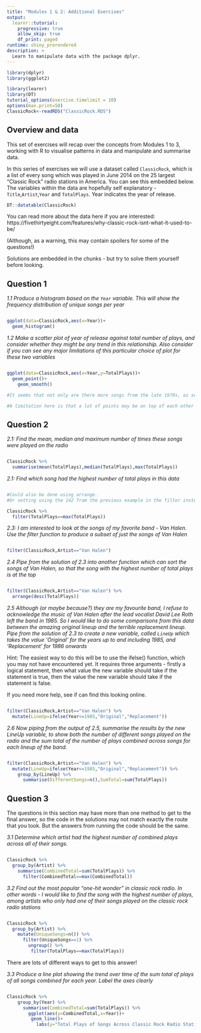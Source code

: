 ```yaml
---
title: "Modules 1 & 2: Additional Exercises"
output: 
  learnr::tutorial:
    progressive: true
    allow_skip: true
    df_print: paged
runtime: shiny_prerendered
description: >
  Learn to manipulate data with the package dplyr.
---
```


```r
library(dplyr)
library(ggplot2)

library(learnr)
library(DT)
tutorial_options(exercise.timelimit = 10)
options(max.print=50)
ClassicRock<-readRDS("ClassicRock.RDS")

```

## Overview and data

This set of exercises will recap over the concepts from Modules 1 to 3, working with R to visualise patterns in data and manipulate and summarise data.

In this series of exercises we will use a dataset called `ClassicRock`, which is a list of every song which was played in June 2014 on the 25 largest "Classic Rock" radio stations in America. You can see this embedded below. The variables within the data are hopefully self explanatory - `Title`,`Artist`,`Year` and `TotalPlays`. Year indicates the year of release.

```r
DT::datatable(ClassicRock)
```


You can read more about the data here if you are interested: https://fivethirtyeight.com/features/why-classic-rock-isnt-what-it-used-to-be/

(Although, as a warning, this may contain spoilers for some of the questions!)

Solutions are embedded in the chunks - but try to solve them yourself before looking.


## Question 1

*1.1 Produce a histogram based on the `Year` variable. This will show the frequency distribution of unique songs per year*

```r

```

```r
ggplot(data=ClassicRock,aes(x=Year))+
  geom_histogram()
```

*1.2 Make a scatter plot of year of release against total number of plays, and consider whether they might be any trend in this relationship. Also consider if you can see any major limitations of this particular choice of plot for these two variables*

```r

```

```r
ggplot(data=ClassicRock,aes(x=Year,y=TotalPlays))+
  geom_point()+
    geom_smooth()

#It seems that not only are there more songs from the late 1970s, as seen clearly in the histogram, songs from that time period also have more plays than songs from earlier or later

#A limitation here is that a lot of points may be on top of each other - e.g. where more than one song from the same year has the same number of plays
```

## Question 2
*2.1: Find the mean, median and maximum number of times these songs were played on the radio*

```r

```

```r
ClassicRock %>%
  summarise(mean(TotalPlays),median(TotalPlays),max(TotalPlays))
```
*2.1: Find which song had the highest number of total plays in this data*

```r

```

```r

#Could also be done using arrange. 
#Or setting using the 142 from the previous example in the filter instead of max(TotalPlays)

ClassicRock %>%
  filter(TotalPlays==max(TotalPlays))
```


*2.3: I am interested to look at the songs of my favorite band - Van Halen. Use the filter function to produce a subset of just the songs of Van Halen*

```r

```

```r
filter(ClassicRock,Artist=="Van Halen")
```
*2.4 Pipe from the solution of 2.3 into another function which can sort the songs of Van Halen, so that the song with the highest number of total plays is at the top*

```r

```

```r
filter(ClassicRock,Artist=="Van Halen") %>%
  arrange(desc(TotalPlays))
```

*2.5 Although (or maybe because?) they are my favourite band, I refuse to acknowledge the music of Van Halen after the lead vocalist David Lee Roth left the band in 1985. So I would like to do some comparisons from this data between the amazing original lineup and the terrible replacement lineup. Pipe from the solution of 2.3 to create a new variable, called `LineUp` which takes the value 'Original' for the years up to and including 1985, and 'Replacement' for 1986 onwards*

Hint: The easiest way to do this will be to use the ifelse() function, which you may not have encountered yet. It requires three arguments - firstly a logical statement, then what value the new variable should take if the statement is true, then the value the new variable should take if the statement is false.

If you need more help, see if can find this looking online.

```r

```

```r
filter(ClassicRock,Artist=="Van Halen") %>%
  mutate(LineUp=ifelse(Year<=1985,"Original","Replacement"))
```
*2.6 Now piping from the output of 2.5, summarise the results by the new LineUp variable, to show both the number of different songs played on the radio and the sum total of the number of plays combined across songs for each lineup of the band.*

```r

```

```r
filter(ClassicRock,Artist=="Van Halen") %>%
  mutate(LineUp=ifelse(Year<=1985,"Original","Replacement")) %>%
    group_by(LineUp) %>%
      summarise(DifferentSongs=n(),SumTotal=sum(TotalPlays))
```
## Question 3

The questions in this section may have more than one method to get to the final answer, so the code in the solutions may not match exactly the route that you took. But the answers from running the code should be the same.

*3.1 Determine which artist had the highest number of combined plays across all of their songs.*

```r

```


```r
ClassicRock %>% 
  group_by(Artist) %>%
    summarise(CombinedTotal=sum(TotalPlays)) %>%
      filter(CombinedTotal==max(CombinedTotal))
```


*3.2 Find out the most popular "one-hit wonder" in classic rock radio. In other words - I would like to find the song with the highest number of plays, among artists who only had one of their songs played on the classic rock radio stations*


```r

```


```r
ClassicRock %>% 
  group_by(Artist) %>%
    mutate(UniqueSongs=n()) %>%
      filter(UniqueSongs==1) %>%
        ungroup() %>%
         filter(TotalPlays==max(TotalPlays))
```
There are lots of different ways to get to this answer!

*3.3 Produce a line plot showing the trend over time of the sum total of plays of all songs combined for each year. Label the axes clearly*

```r

```



```r
ClassicRock %>%
    group_by(Year) %>%
      summarise(CombinedTotal=sum(TotalPlays)) %>%
        ggplot(aes(y=CombinedTotal,x=Year))+
         geom_line()+
           labs(y="Total Plays of Songs Across Classic Rock Radio Stations",x="Year of Release")
```
